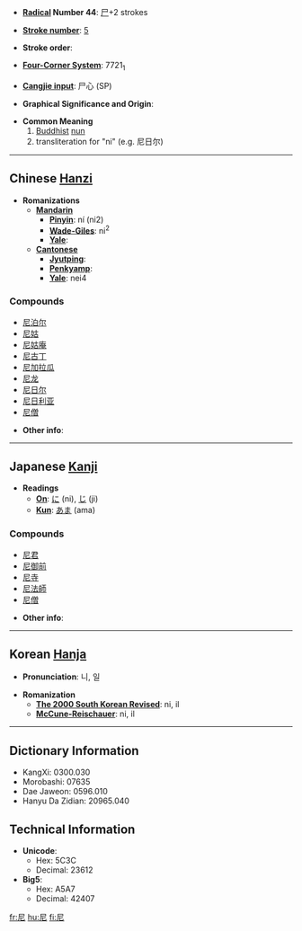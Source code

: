 * '''[[Wiktionary:Chinese radical index| Radical]] Number 44''': [[Wiktionary:Chinese radical index 尸|尸]]+2 strokes

* '''[[Wiktionary:Chinese total strokes index|Stroke number]]''': [[Wiktionary:Chinese total strokes index 5|5]]

* '''Stroke order''': 

* '''[[Wiktionary:Chinese four corner index|Four-Corner System]]''': 7721<sub>1</sub>

* '''[[Wiktionary:Chinese Cangjie index|Cangjie input]]''': 尸心 (SP)

* '''Graphical Significance and Origin''': 

* '''Common Meaning'''
*#[[Buddhist]] [[nun]]
*# transliteration for "ni" (e.g. 尼日尔)

----

== Chinese [[Hanzi]] ==

* '''Romanizations'''
** '''[[Mandarin]]'''
*** '''[[Pinyin]]''': ní (ni2)
*** '''[[Wade-Giles]]''': ni<sup>2</sup>
*** '''[[Yale]]''': 
** '''[[Cantonese]]'''
*** '''[[Jyutping]]''':
*** '''[[Penkyamp]]''': 
*** '''[[Yale]]''': nei4

===Compounds===
*[[尼泊尔]]
*[[尼姑]]
*[[尼姑庵]]
*[[尼古丁]]
*[[尼加拉瓜]]
*[[尼龙]]
*[[尼日尔]]
*[[尼日利亚]]
*[[尼僧]]

* '''Other info''': 

----

== Japanese [[Kanji]] ==

* '''Readings'''
** '''[[On]]''': [[に]] (ni), [[じ]] (ji)
** '''[[Kun]]''': [[あま]] (ama)

===Compounds===
*[[尼君]]
*[[尼御前]]
*[[尼寺]]
*[[尼法師]]
*[[尼僧]]

* '''Other info''':  

----

== Korean [[Hanja]] ==

* '''Pronunciation''': 니, 일

* '''Romanization'''
** '''[[The 2000 South Korean Revised Romanization|The 2000 South Korean Revised]]''': ni, il
** '''[[McCune-Reischauer]]''': ni, il

----

== Dictionary Information ==

* KangXi: 0300.030
* Morobashi: 07635
* Dae Jaweon: 0596.010
* Hanyu Da Zidian: 20965.040

== Technical Information ==

* '''Unicode''':
** Hex: 5C3C
** Decimal: 23612
* '''Big5''':
** Hex: A5A7
** Decimal: 42407

[[fr:尼]]
[[hu:尼]]
[[fi:尼]]